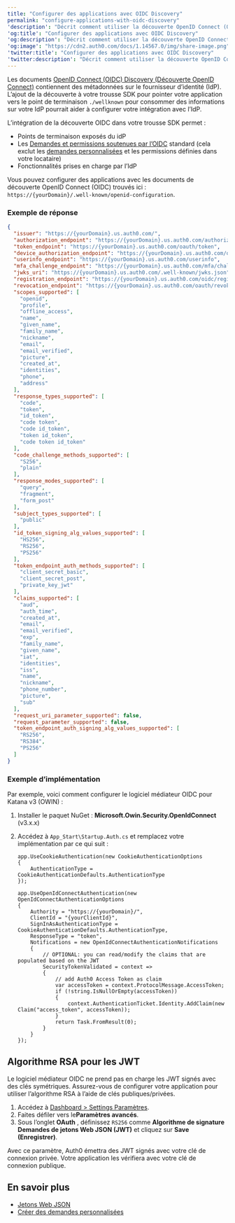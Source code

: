 ```yaml
---
title: "Configurer des applications avec OIDC Discovery"
permalink: "configure-applications-with-oidc-discovery"
'description': "Décrit comment utiliser la découverte OpenID Connect (OIDC) pour configurer des applications avec Auth0 à l’aide des trousses SDK."
'og:title': "Configurer des applications avec OIDC Discovery"
'og:description': "Décrit comment utiliser la découverte OpenID Connect (OIDC) pour configurer des applications avec Auth0 à l’aide des trousses SDK."
'og:image': "https://cdn2.auth0.com/docs/1.14567.0/img/share-image.png"
'twitter:title': "Configurer des applications avec OIDC Discovery"
'twitter:description': "Décrit comment utiliser la découverte OpenID Connect (OIDC) pour configurer des applications avec Auth0 à l’aide des trousses SDK."
---
```


Les documents [OpenID Connect (OIDC) Discovery (Découverte OpenID Connect)](https://openid.net/specs/openid-connect-discovery-1_0-final.html#RFC5785)  contiennent des métadonnées sur le fournisseur d’identité (<Tooltip href="/docs/docs/fr-ca/glossary?term=idp" tip="Fournisseur d’identité (IdP)
Service de stockage et de gestion des identités numériques." cta="Voir le glossaire">IdP</Tooltip>). L’ajout de la découverte à votre trousse SDK pour pointer votre application vers le point de terminaison `./wellknown` pour consommer des informations sur votre IdP pourrait aider à configurer votre intégration avec l’IdP.

L’intégration de la découverte OIDC dans votre trousse SDK permet :

* Points de terminaison exposés du idP
* Les [Demandes et permissions soutenues par l’OIDC](/docs/fr-ca/get-started/apis/scopes/openid-connect-scopes) standard (cela exclut les [demandes personnalisées](/docs/fr-ca/secure/tokens/json-web-tokens/create-custom-claims) et les permissions définies dans votre locataire)
* Fonctionnalités prises en charge par l’IdP

Vous pouvez configurer des applications avec les documents de découverte <Tooltip href="/docs/docs/fr-ca/glossary?term=openid" tip="OpenID
Norme ouverte d’authentification qui permet aux applications de vérifier l’identité des utilisateurs sans avoir à collecter leurs informations de connexion." cta="Voir le glossaire">OpenID</Tooltip> Connect (OIDC) trouvés ici : `https://{yourDomain}/.well-known/openid-configuration`.

### Exemple de réponse

```json lines
{
  "issuer": "https://{yourDomain}.us.auth0.com/",
  "authorization_endpoint": "https://{yourDomain}.us.auth0.com/authorize",
  "token_endpoint": "https://{yourDomain}.us.auth0.com/oauth/token",
  "device_authorization_endpoint": "https://{yourDomain}.us.auth0.com/oauth/device/code",
  "userinfo_endpoint": "https://{yourDomain}.us.auth0.com/userinfo",
  "mfa_challenge_endpoint": "https://{yourDomain}.us.auth0.com/mfa/challenge",
  "jwks_uri": "https://{yourDomain}.us.auth0.com/.well-known/jwks.json",
  "registration_endpoint": "https://{yourDomain}.us.auth0.com/oidc/register",
  "revocation_endpoint": "https://{yourDomain}.us.auth0.com/oauth/revoke",
  "scopes_supported": [
    "openid",
    "profile",
    "offline_access",
    "name",
    "given_name",
    "family_name",
    "nickname",
    "email",
    "email_verified",
    "picture",
    "created_at",
    "identities",
    "phone",
    "address"
  ],
  "response_types_supported": [
    "code",
    "token",
    "id_token",
    "code token",
    "code id_token",
    "token id_token",
    "code token id_token"
  ],
  "code_challenge_methods_supported": [
    "S256",
    "plain"
  ],
  "response_modes_supported": [
    "query",
    "fragment",
    "form_post"
  ],
  "subject_types_supported": [
    "public"
  ],
  "id_token_signing_alg_values_supported": [
    "HS256",
    "RS256",
    "PS256"
  ],
  "token_endpoint_auth_methods_supported": [
    "client_secret_basic",
    "client_secret_post",
    "private_key_jwt"
  ],
  "claims_supported": [
    "aud",
    "auth_time",
    "created_at",
    "email",
    "email_verified",
    "exp",
    "family_name",
    "given_name",
    "iat",
    "identities",
    "iss",
    "name",
    "nickname",
    "phone_number",
    "picture",
    "sub"
  ],
  "request_uri_parameter_supported": false,
  "request_parameter_supported": false,
  "token_endpoint_auth_signing_alg_values_supported": [
    "RS256",
    "RS384",
    "PS256"
  ]
}
```

### Exemple d’implémentation

Par exemple, voici comment configurer le logiciel médiateur OIDC pour Katana v3 (OWIN) :

1. Installer le paquet NuGet : **Microsoft.Owin.Security.OpenIdConnect** (v3.x.x)
2. Accédez à `App_Start\Startup.Auth.cs` et remplacez votre implémentation par ce qui suit :

   

   ``` lines
   app.UseCookieAuthentication(new CookieAuthenticationOptions
   {
       AuthenticationType = CookieAuthenticationDefaults.AuthenticationType
   });

   app.UseOpenIdConnectAuthentication(new OpenIdConnectAuthenticationOptions
   {
       Authority = "https://{yourDomain}/",
       ClientId = "{yourClientId}",
       SignInAsAuthenticationType = CookieAuthenticationDefaults.AuthenticationType,
       ResponseType = "token",
       Notifications = new OpenIdConnectAuthenticationNotifications
       {
           // OPTIONAL: you can read/modify the claims that are populated based on the JWT
           SecurityTokenValidated = context =>
           {
               // add Auth0 Access Token as claim
               var accessToken = context.ProtocolMessage.AccessToken;
               if (!string.IsNullOrEmpty(accessToken))
               {
                   context.AuthenticationTicket.Identity.AddClaim(new Claim("access_token", accessToken));
               }
               return Task.FromResult(0);
           }
       }
   });
   ```

   

   

## Algorithme RSA pour les JWT

Le logiciel médiateur OIDC ne prend pas en charge les <Tooltip href="/docs/docs/fr-ca/glossary?term=json-web-token" tip="Jeton Web JSON (JWT)
Format standard de jeton d’ID (et souvent de jeton d’accès) utilisé pour représenter en toute sécurité des demandes entre deux parties." cta="Voir le glossaire">JWT</Tooltip> signés avec des clés symétriques. Assurez-vous de configurer votre application pour utiliser l’algorithme RSA à l’aide de clés publiques/privées.

1. Accédez à [Dashboard > Settings Paramètres](https://manage.auth0.com/#/applications/%7BYOUR_AUTH0_CLIENT_ID%7D/settings).
2. Faites défiler vers le**Paramètres avancés**.
3. Sous l’onglet **OAuth** , définissez `RS256` comme **Algorithme de signature Demandes de jetons Web JSON (JWT)** et cliquez sur **Save (Enregistrer)**.

Avec ce paramètre, Auth0 émettra des JWT signés avec votre clé de connexion privée. Votre application les vérifiera avec votre clé de connexion publique.

## En savoir plus

* [Jetons Web JSON](/docs/fr-ca/secure/tokens/json-web-tokens)
* [Créer des demandes personnalisées](/docs/fr-ca/secure/tokens/json-web-tokens/create-custom-claims)